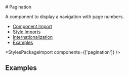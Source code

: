 
<Meta of={paginationStories} />

<div className="docs-title">
  # Pagination

  <nav>
    <link-design of={JSON.stringify(paginationStories)}></link-design>
    <NgbComponentDemoLink component="pagination" />
  </nav>
</div>

<p className="lead">A component to display a navigation with page numbers.</p>

<NgbComponentBanner component="pagination" />

<ul>
  <li>
    <a href="#component-import" target="_self">
      Component Import
    </a>
  </li>
  <li>
    <a href="#style-imports" target="_self">
      Style Imports
    </a>
  </li>
  <li>
    <a href="#internationalization" target="_self">
      Internationalization
    </a>
  </li>
  <li>
    <a href="#examples" target="_self">
      Examples
    </a>
  </li>
</ul>

<NgbComponentImport module="NgbPaginationModule" />

<StylesPackageImport components={['pagination']} />

<NgbComponentInternationalization />

## Examples

<Source code={paginationDefault} language="html" />
